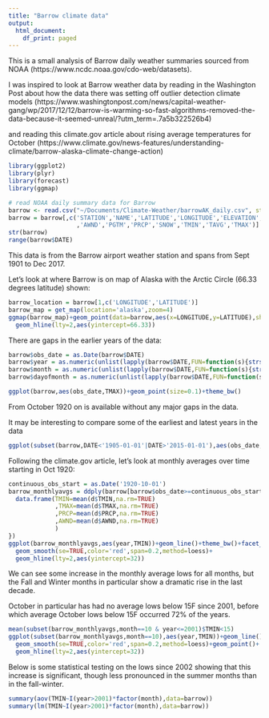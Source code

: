 ```yaml
---
title: "Barrow climate data"
output:
  html_document:
    df_print: paged
---
```


This is a small analysis of Barrow daily weather summaries sourced from NOAA (https://www.ncdc.noaa.gov/cdo-web/datasets). 

I was inspired to look at Barrow weather data by reading in the Washington Post about how the data there was setting off outlier detection climate models (https://www.washingtonpost.com/news/capital-weather-gang/wp/2017/12/12/barrow-is-warming-so-fast-algorithms-removed-the-data-because-it-seemed-unreal/?utm_term=.7a5b322526b4) 

and reading this climate.gov article about rising average temperatures for October (https://www.climate.gov/news-features/understanding-climate/barrow-alaska-climate-change-action)

```r
library(ggplot2)
library(plyr)
library(forecast)
library(ggmap)

# read NOAA daily summary data for Barrow
barrow <- read.csv("~/Documents/Climate-Weather/barrowAK_daily.csv", stringsAsFactors=FALSE)
barrow = barrow[,c('STATION','NAME','LATITUDE','LONGITUDE','ELEVATION','DATE'
                   ,'AWND','PGTM','PRCP','SNOW','TMIN','TAVG','TMAX')]
str(barrow)
range(barrow$DATE)
```

This data is from the Barrow airport weather station and spans from Sept 1901 to Dec 2017. 

Let's look at where Barrow is on map of Alaska with the Arctic Circle (66.33 degrees latitude) shown:

```r
barrow_location = barrow[1,c('LONGITUDE','LATITUDE')]
barrow_map = get_map(location='alaska',zoom=4)
ggmap(barrow_map)+geom_point(data=barrow,aes(x=LONGITUDE,y=LATITUDE),shape=1,color='red',size=3)+
  geom_hline(lty=2,aes(yintercept=66.33))
```


There are gaps in the earlier years of the data:

```r
barrow$obs_date = as.Date(barrow$DATE)
barrow$year = as.numeric(unlist(lapply(barrow$DATE,FUN=function(s){strsplit(s,split='-')[[1]][1]})))
barrow$month = as.numeric(unlist(lapply(barrow$DATE,FUN=function(s){strsplit(s,split='-')[[1]][2]})))
barrow$dayofmonth = as.numeric(unlist(lapply(barrow$DATE,FUN=function(s){strsplit(s,split='-')[[1]][3]})))

ggplot(barrow,aes(obs_date,TMAX))+geom_point(size=0.1)+theme_bw()
```

From October 1920 on is available without any major gaps in the data.

It may be interesting to compare some of the earliest and latest years in the data

```r
ggplot(subset(barrow,DATE<'1905-01-01'|DATE>'2015-01-01'),aes(obs_date,TMAX))+geom_point(size=0.1)+geom_line()+theme_bw()+facet_grid(~I(DATE>'1915-01-01'),scales='free_x')
```

Following the climate.gov article, let's look at monthly averages over time starting in Oct 1920:

```r
continuous_obs_start = as.Date('1920-10-01')
barrow_monthlyavgs = ddply(barrow[barrow$obs_date>=continuous_obs_start,],c('year','month'),function(d){
  data.frame(TMIN=mean(d$TMIN,na.rm=TRUE)
             ,TMAX=mean(d$TMAX,na.rm=TRUE)
             ,PRCP=mean(d$PRCP,na.rm=TRUE)
             ,AWND=mean(d$AWND,na.rm=TRUE)
             )
})
ggplot(barrow_monthlyavgs,aes(year,TMIN))+geom_line()+theme_bw()+facet_wrap(~month)+
  geom_smooth(se=TRUE,color='red',span=0.2,method=loess)+
  geom_hline(lty=2,aes(yintercept=32))
```

We can see some increase in the monthly average lows for all months, but the Fall and Winter months in particular show a dramatic rise in the last decade. 

October in particular has had no average lows below 15F since 2001, before which average October lows below 15F occurred 72% of the years.

```r
mean(subset(barrow_monthlyavgs,month==10 & year<=2001)$TMIN<15)
ggplot(subset(barrow_monthlyavgs,month==10),aes(year,TMIN))+geom_line()+theme_bw()+facet_wrap(~month)+
  geom_smooth(se=TRUE,color='red',span=0.2,method=loess)+geom_point()+
  geom_hline(lty=2,aes(yintercept=32))
```

Below is some statistical testing on the lows since 2002 showing that this increase is significant, though less pronounced in the summer months than in the fall-winter.

```r
summary(aov(TMIN~I(year>2001)*factor(month),data=barrow))
summary(lm(TMIN~I(year>2001)*factor(month),data=barrow))
```

